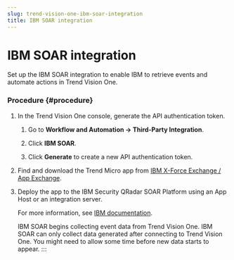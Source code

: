 ```yaml
---
slug: trend-vision-one-ibm-soar-integration
title: IBM SOAR integration
---
```

# IBM SOAR integration

Set up the IBM SOAR integration to enable IBM to retrieve events and automate actions in Trend Vision One.

### Procedure {#procedure}

1.  In the Trend Vision One console, generate the API authentication token.

    1.  Go to **Workflow and Automation → Third-Party Integration**.

    2.  Click **IBM SOAR**.

    3.  Click **Generate** to create a new API authentication token.

2.  Find and download the Trend Micro app from [IBM X-Force Exchange / App Exchange](https://exchange.xforce.ibmcloud.com/hub/extension/8647830dff20e9e10522d60a6b0557c7).

3.  Deploy the app to the IBM Security QRadar SOAR Platform using an App Host or an integration server.

    For more information, see [IBM documentation](https://exchange.xforce.ibmcloud.com/hub/extension/8647830dff20e9e10522d60a6b0557c7).

    IBM SOAR begins collecting event data from Trend Vision One. IBM SOAR can only collect data generated after connecting to Trend Vision One. You might need to allow some time before new data starts to appear.
:::
